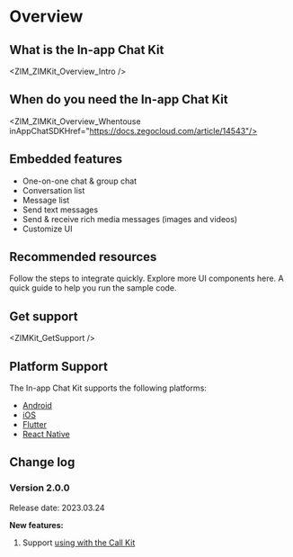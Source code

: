 # Overview

## What is the In-app Chat Kit


<ZIM_ZIMKit_Overview_Intro />

## When do you need the In-app Chat Kit


<ZIM_ZIMKit_Overview_Whentouse inAppChatSDKHref="https://docs.zegocloud.com/article/14543"/>

## Embedded features

- One-on-one chat & group chat
- Conversation list
- Message list
- Send text messages
- Send & receive rich media messages (images and videos) 
- Customize UI

## Recommended resources

<CardGroup cols={2}>
  
  <Card title="Quick start" href="./02-Quick start.mdx">
    Follow the steps to integrate quickly.
  </Card>

  <Card title="Component overview" href="./03-UI components/01-Overview.mdx">
    Explore more UI components here.
  </Card>

  <Card title="Run the sample code" href="https://github.com/ZEGOCLOUD/zego_inapp_chat_uikit_example_flutter" target="_blank">
    A quick guide to help you run the sample code.
  </Card>

</CardGroup>

## Get support


<ZIMKit_GetSupport />


## Platform Support

The In-app Chat Kit supports the following platforms:

- [Android](https://www.zegocloud.com/docs/uikit/in-app-chat-kit-android/overview)
- [iOS](https://www.zegocloud.com/docs/uikit/in-app-chat-kit-ios/overview)
- [Flutter](https://www.zegocloud.com/docs/uikit/in-app-chat-kit-flutter/overview)
- [React Native](https://www.zegocloud.com/docs/uikit/in-app-chat-kit-rn/overview)

## Change log

<Accordion title="Click here to know more" defaultOpen="false">

### Version 2.0.0

Release date: 2023.03.24

**New features:**

1. Support <a href="./04-Advanced%20features/01-Use%20in%20conjunction%20with%20Call%20Kit.mdx">using with the Call Kit</a>

</Accordion>
